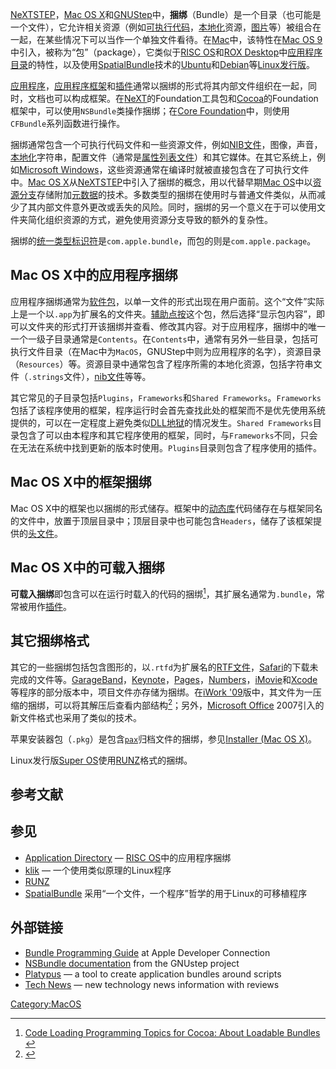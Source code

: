 {{TA|G1=IT}}
[[NeXTSTEP|NeXTSTEP]]，[[Mac_OS_X|Mac OS X]]和[[GNUStep|GNUStep]]中，'''捆绑'''（Bundle）是一个目录（也可能是一个文件），它允许相关资源（例如[[可执行代码|可执行代码]]，[[本地化|本地化]]资源，[[图片|图片]]等）被组合在一起，在某些情况下可以当作一个单独文件看待。在[[Mac|Mac]]中，该特性在[[Mac_OS_9|Mac OS 9]]中引入，被称为“包”（package），它类似于[[RISC_OS|RISC OS]]和[[ROX_Desktop|ROX Desktop]]中[[应用程序目录|应用程序目录]]的特性，以及使用[[SpatialBundle|SpatialBundle]]技术的[[Ubuntu|Ubuntu]]和[[Debian|Debian]]等[[Linux发行版|Linux发行版]]。

[[应用程序|应用程序]]，[[应用程序框架|应用程序框架]]和[[插件|插件]]通常以捆绑的形式将其内部文件组织在一起，同时，文档也可以构成框架。在[[NeXT|NeXT]]的Foundation工具包和[[Cocoa|Cocoa]]的Foundation框架中，可以使用<tt>NSBundle</tt>类操作捆绑；在[[Core_Foundation|Core Foundation]]中，则使用<tt>CFBundle</tt>系列函数进行操作。

捆绑通常包含一个可执行代码文件和一些资源文件，例如[[Interface_Builder|NIB文件]]，图像，声音，[[本地化|本地化]]字符串，配置文件（通常是[[属性列表文件|属性列表文件]]）和其它媒体。在其它系统上，例如[[Microsoft_Windows|Microsoft Windows]]，这些资源通常在编译时就被直接包含在了可执行文件中。[[Mac_OS_X|Mac OS X]]从[[NeXTSTEP|NeXTSTEP]]中引入了捆绑的概念，用以代替早期[[Mac_OS|Mac OS]]中以[[资源分支|资源分支]]存储附加[[元数据|元数据]]的技术。多数类型的捆绑在使用时与普通文件类似，从而减少了其内部文件意外更改或丢失的风险。同时，捆绑的另一个意义在于可以使用文件夹简化组织资源的方式，避免使用资源分支导致的额外的复杂性。

捆绑的[[统一类型标识符|统一类型标识符]]是<tt>com.apple.bundle</tt>，而包的则是<tt>com.apple.package</tt>。

==Mac OS X中的应用程序捆绑==

应用程序捆绑通常为[[软件包|软件包]]，以单一文件的形式出现在用户面前。这个“文件”实际上是一个以<tt>.app</tt>为扩展名的文件夹。[[辅助点按|辅助点按]]这个包，然后选择“显示包内容”，即可以文件夹的形式打开该捆绑并查看、修改其内容。对于应用程序，捆绑中的唯一一个一级子目录通常是<tt>Contents</tt>。在<tt>Contents</tt>中，通常有另外一些目录，包括可执行文件目录（在Mac中为<tt>MacOS</tt>，GNUStep中则为应用程序的名字），资源目录（<tt>Resources</tt>）等。资源目录中通常包含了程序所需的本地化资源，包括字符串文件（<tt>.strings</tt>文件），[[Interface_Builder|nib文件]]等等。

其它常见的子目录包括<tt>Plugins</tt>，<tt>Frameworks</tt>和<tt>Shared Frameworks</tt>。<tt>Frameworks</tt>包括了该程序使用的框架，程序运行时会首先查找此处的框架而不是优先使用系统提供的，可以在一定程度上避免类似[[DLL地狱|DLL地狱]]的情况发生。<tt>Shared Frameworks</tt>目录包含了可以由本程序和其它程序使用的框架，同时，与<tt>Frameworks</tt>不同，只会在无法在系统中找到更新的版本时使用。<tt>Plugins</tt>目录则包含了程序使用的插件。

==Mac OS X中的框架捆绑==
Mac OS X中的框架也以捆绑的形式储存。框架中的[[动态库|动态库]]代码储存在与框架同名的文件中，放置于顶层目录中；顶层目录中也可能包含<tt>Headers</tt>，储存了该框架提供的[[头文件|头文件]]。

==Mac OS X中的可载入捆绑==
'''可载入捆绑'''即包含可以在运行时载入的代码的捆绑<ref>[http://developer.apple.com/documentation/Cocoa/Conceptual/LoadingCode/Concepts/AboutLoadableBundles.html Code Loading Programming Topics for Cocoa: About Loadable Bundles<!-- Bot generated title -->] {{webarchive|url=https://web.archive.org/web/20080905204925/http://developer.apple.com/documentation/Cocoa/Conceptual/LoadingCode/Concepts/AboutLoadableBundles.html |date=2008-09-05 }}</ref>，其扩展名通常为<tt>.bundle</tt>，常常被用作[[插件|插件]]。

==其它捆绑格式==
其它的一些捆绑包括包含图形的，以<tt>.rtfd</tt>为扩展名的[[RTF文件|RTF文件]]，[[Safari|Safari]]的下载未完成的文件等。[[GarageBand|GarageBand]]，[[Keynote|Keynote]]，[[Pages|Pages]]，[[Numbers|Numbers]]，[[iMovie|iMovie]]和[[Xcode|Xcode]]等程序的部分版本中，项目文件亦存储为捆绑。在[[iWork|iWork '09]]版中，其文件为一压缩的捆绑，可以将其解压后查看内部结构<ref>{{Cite web |url=http://www.macosxhints.com/article.php?story=20090225034801527 |title=Open iWork' 09 flat files as folders |access-date=2010-10-15 |archive-date=2009-02-27 |archive-url=https://web.archive.org/web/20090227162232/http://www.macosxhints.com/article.php?story=20090225034801527 |dead-url=no }}</ref>；另外，[[Microsoft_Office|Microsoft Office]] 2007引入的新文件格式也采用了类似的技术。

苹果安装器包（<tt>.pkg</tt>）是包含<tt>[[pax|pax]]</tt>归档文件的捆绑，参见[[Installer_(Mac_OS_X)|Installer (Mac OS X)]]。

Linux发行版[[Super_OS|Super OS]]使用[[RUNZ|RUNZ]]格式的捆绑。

==参考文献==
{{reflist}}

==参见==
* [[Application_Directory|Application Directory]] — [[RISC_OS|RISC OS]]中的应用程序捆绑
* [[klik|klik]] — 一个使用类似原理的Linux程序
* [[RUNZ|RUNZ]]
* [[SpatialBundle|SpatialBundle]] 采用“一个文件，一个程序”哲学的用于Linux的可移植程序

==外部链接==
* [http://developer.apple.com/mac/library/documentation/CoreFoundation/Conceptual/CFBundles/Introduction/Introduction.html Bundle Programming Guide] {{Wayback|url=http://developer.apple.com/mac/library/documentation/CoreFoundation/Conceptual/CFBundles/Introduction/Introduction.html |date=20100830055616 }} at Apple Developer Connection
* [http://www.gnustep.org/resources/documentation/Developer/Base/Reference/NSBundle.html NSBundle documentation] {{Wayback|url=http://www.gnustep.org/resources/documentation/Developer/Base/Reference/NSBundle.html |date=20201104173808 }} from the GNUstep project
* [http://www.sveinbjorn.org/platypus Platypus] {{Wayback|url=http://www.sveinbjorn.org/platypus |date=20210317092953 }} — a tool to create application bundles around scripts
* [http://www.bgdna.com/ Tech News] {{Wayback|url=http://www.bgdna.com/ |date=20201126113852 }} — new technology news information with reviews

[[Category:MacOS|Category:MacOS]]